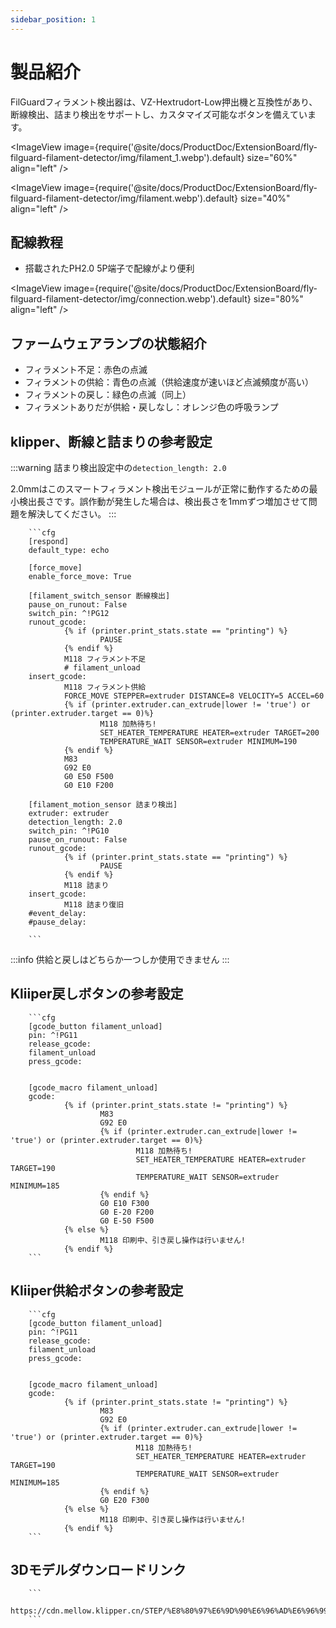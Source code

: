 ```yaml
---
sidebar_position: 1
---
```





# 製品紹介

  FilGuardフィラメント検出器は、VZ-Hextrudort-Low押出機と互換性があり、断線検出、詰まり検出をサポートし、カスタマイズ可能なボタンを備えています。

<ImageView image={require('@site/docs/ProductDoc/ExtensionBoard/fly-filguard-filament-detector/img/filament_1.webp').default} size="60%" align="left" />
 
<ImageView image={require('@site/docs/ProductDoc/ExtensionBoard/fly-filguard-filament-detector/img/filament.webp').default} size="40%" align="left" />

## 配線教程

* 搭載されたPH2.0 5P端子で配線がより便利

<ImageView image={require('@site/docs/ProductDoc/ExtensionBoard/fly-filguard-filament-detector/img/connection.webp').default} size="80%" align="left" />

## ファームウェアランプの状態紹介

* フィラメント不足：赤色の点滅
* フィラメントの供給：青色の点滅（供給速度が速いほど点滅頻度が高い）
* フィラメントの戻し：緑色の点滅（同上）
* フィラメントありだが供給・戻しなし：オレンジ色の呼吸ランプ

## klipper、断線と詰まりの参考設定

:::warning
詰まり検出設定中の`detection_length: 2.0`

2.0mmはこのスマートフィラメント検出モジュールが正常に動作するための最小検出長さです。誤作動が発生した場合は、検出長さを1mmずつ増加させて問題を解決してください。
:::

        ```cfg
        [respond]
        default_type: echo

        [force_move]
        enable_force_move: True

        [filament_switch_sensor 断線検出]
        pause_on_runout: False
        switch_pin: ^!PG12
        runout_gcode:
                {% if (printer.print_stats.state == "printing") %}
                        PAUSE
                {% endif %}
                M118 フィラメント不足
                # filament_unload
        insert_gcode:
                M118 フィラメント供給
                FORCE_MOVE STEPPER=extruder DISTANCE=8 VELOCITY=5 ACCEL=60
                {% if (printer.extruder.can_extrude|lower != 'true') or (printer.extruder.target == 0)%}
                        M118 加熱待ち!
                        SET_HEATER_TEMPERATURE HEATER=extruder TARGET=200
                        TEMPERATURE_WAIT SENSOR=extruder MINIMUM=190
                {% endif %}
                M83
                G92 E0
                G0 E50 F500
                G0 E10 F200

        [filament_motion_sensor 詰まり検出]
        extruder: extruder
        detection_length: 2.0
        switch_pin: ^!PG10
        pause_on_runout: False
        runout_gcode:
                {% if (printer.print_stats.state == "printing") %}
                        PAUSE
                {% endif %}
                M118 詰まり
        insert_gcode:
                M118 詰まり復旧
        #event_delay:
        #pause_delay:

        ```

:::info
供給と戻しはどちらか一つしか使用できません
:::

## Kliiper戻しボタンの参考設定
        ```cfg
        [gcode_button filament_unload]
        pin: ^!PG11
        release_gcode:
        filament_unload
        press_gcode:


        [gcode_macro filament_unload]
        gcode:
                {% if (printer.print_stats.state != "printing") %}
                        M83
                        G92 E0
                        {% if (printer.extruder.can_extrude|lower != 'true') or (printer.extruder.target == 0)%}
                                M118 加熱待ち!
                                SET_HEATER_TEMPERATURE HEATER=extruder TARGET=190
                                TEMPERATURE_WAIT SENSOR=extruder MINIMUM=185
                        {% endif %}
                        G0 E10 F300
                        G0 E-20 F200
                        G0 E-50 F500
                {% else %}
                        M118 印刷中、引き戻し操作は行いません!
                {% endif %}
        ```


## Kliiper供給ボタンの参考設定

        ```cfg
        [gcode_button filament_unload]
        pin: ^!PG11
        release_gcode:
        filament_unload
        press_gcode:


        [gcode_macro filament_unload]
        gcode:
                {% if (printer.print_stats.state != "printing") %}
                        M83
                        G92 E0
                        {% if (printer.extruder.can_extrude|lower != 'true') or (printer.extruder.target == 0)%}
                                M118 加熱待ち!
                                SET_HEATER_TEMPERATURE HEATER=extruder TARGET=190
                                TEMPERATURE_WAIT SENSOR=extruder MINIMUM=185
                        {% endif %}
                        G0 E20 F300
                {% else %}
                        M118 印刷中、引き戻し操作は行いません!
                {% endif %}
        ```


## 3Dモデルダウンロードリンク

        ```
        https://cdn.mellow.klipper.cn/STEP/%E8%80%97%E6%9D%90%E6%96%AD%E6%96%99%E5%A0%B5%E6%96%99%E6%A3%80%E6%B5%8B%E6%A8%A1%E5%9D%97.7z
        ```